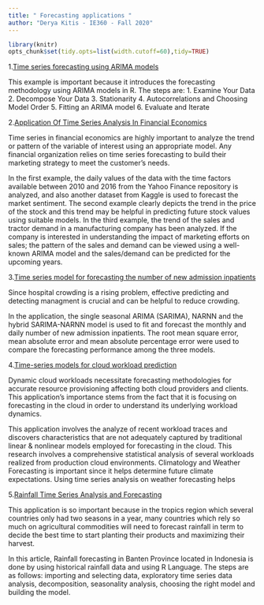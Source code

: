 ```yaml
---
title: " Forecasting applications "
author: "Derya Kitis - IE360 - Fall 2020"
---
```

  ```r
library(knitr)
opts_chunk$set(tidy.opts=list(width.cutoff=60),tidy=TRUE)
```

1.[Time series forecasting using ARIMA models](https://blogs.oracle.com/datascience/introduction-to-forecasting-with-arima-in-r)

This example is important because it introduces the forecasting methodology using ARIMA models in R. The steps are:
1.	Examine Your Data
2.	Decompose Your Data
3.	Stationarity
4.	Autocorrelations and Choosing Model Order
5.	Fitting an ARIMA model
6.	Evaluate and Iterate

2.[Application Of Time Series Analysis In Financial Economics](https://medium.com/@statswork/application-of-time-series-analysis-in-financial-economics-c1a7e1b69d04)

Time series in financial economics are highly important to analyze the trend or pattern of the variable of interest using an appropriate model. Any financial organization relies on time series forecasting to build their marketing strategy to meet the customer’s needs.

In the first example, the daily values of the data with the time factors available between 2010 and 2016 from the Yahoo Finance repository is analyzed, and also another dataset from Kaggle is used to forecast the market sentiment.
The second example clearly depicts the trend in the price of the stock and this trend may be helpful in predicting future stock values using suitable models.
In the third example, the trend of the sales and tractor demand in a manufacturing company has been analyzed. If the company is interested in understanding the impact of marketing efforts on sales; the pattern of the sales and demand can be viewed using a well-known ARIMA model and the sales/demand can be predicted for the upcoming years.

3.[ Time series model for forecasting the number of new admission inpatients](https://bmcmedinformdecismak.biomedcentral.com/articles/10.1186/s12911-018-0616-8)

Since hospital crowding is a rising problem, effective predicting and detecting managment is crucial and can be helpful to reduce crowding.

In the application, the single seasonal ARIMA (SARIMA), NARNN and the hybrid SARIMA-NARNN model is used to fit and forecast the monthly and daily number of new admission inpatients. The root mean square error, mean absolute error and mean absolute percentage error were used to compare the forecasting performance among the three models. 

4.[Time-series models for cloud workload prediction](https://ieeexplore.ieee.org/document/7987292)

Dynamic cloud workloads necessitate forecasting methodologies for accurate resource provisioning affecting both cloud providers and clients. This application's importance stems from the fact that it is focusing on forecasting in the cloud in order to understand its underlying workload dynamics. 

This application involves the analyze of recent workload traces and discovers characteristics that are not adequately captured by traditional linear & nonlinear models employed for forecasting in the cloud. This research involves a comprehensive statistical analysis of several workloads realized from production cloud environments.
Climatology and Weather Forecasting is important since it helps determine future climate expectations. Using time series analysis on weather forecasting helps


5.[Rainfall Time Series Analysis and Forecasting](https://towardsdatascience.com/rainfall-time-series-analysis-and-forecasting-87a29316494e)

This application is so important because in the tropics region which several countries only had two seasons in a year, many countries which rely so much on agricultural commodities will need to forecast rainfall in term to decide the best time to start planting their products and maximizing their harvest. 

In this article, Rainfall forecasting in Banten Province located in Indonesia is done by using historical rainfall data and using R Language. The steps are as follows: importing and selecting data, exploratory time series data analysis, decomposition, seasonality analysis, choosing the right model and building the model.

